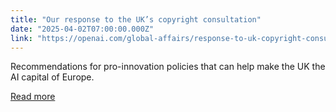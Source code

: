 ```yaml
---
title: "Our response to the UK’s copyright consultation"
date: "2025-04-02T07:00:00.000Z"
link: "https://openai.com/global-affairs/response-to-uk-copyright-consultation"
---
```


Recommendations for pro-innovation policies that can help make the UK the AI capital of Europe.

[Read more](https://openai.com/global-affairs/response-to-uk-copyright-consultation)
